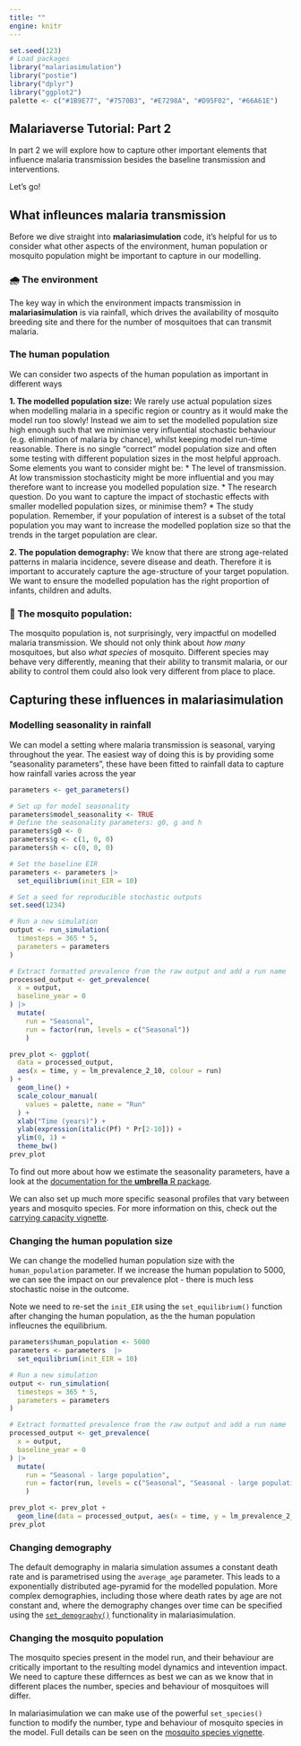 ```yaml
---
title: ""
engine: knitr
---
```


```r
set.seed(123)
# Load packages
library("malariasimulation")
library("postie")
library("dplyr")
library("ggplot2")
palette <- c("#1B9E77", "#7570B3", "#E7298A", "#D95F02", "#66A61E")
```

## Malariaverse Tutorial: Part 2

In part 2 we will explore how to capture other important elements that influence malaria transmission besides the baseline transmission and interventions.

Let's go!

## What infleunces malaria transmission

Before we dive straight into **malariasimulation** code, it's helpful for us to consider what other aspects of the environment, human population or mosquito population might be important to capture in our modelling.

### 🌧 The environment

The key way in which the environment impacts transmission in **malariasimulation** is via rainfall, which drives the availability of mosquito breeding site and there for the number of mosquitoes that can transmit malaria.

### The human population

We can consider two aspects of the human population as important in different ways

**1. The modelled population size:** We rarely use actual population sizes when modelling malaria in a specific region or country as it would make the model run too slowly! Instead we aim to set the modelled population size high enough such that we minimise very influential stochastic behaviour (e.g. elimination of malaria by chance), whilst keeping model run-time reasonable. There is no single "correct" model population size and often some testing with different population sizes in the most helpful approach. Some elements you want to consider might be: \* The level of transmission. At low transmission stochasticity might be more influential and you may therefore want to increase you modelled population size. \* The research question. Do you want to capture the impact of stochastic effects with smaller modelled population sizes, or minimise them? \* The study population. Remember, if your population of interest is a subset of the total population you may want to increase the modelled poplation size so that the trends in the target population are clear.

**2. The population demography:** We know that there are strong age-related patterns in malaria incidence, severe disease and death. Therefore it is important to accurately capture the age-structure of your target population. We want to ensure the modelled population has the right proportion of infants, children and adults.

### 🦟 The mosquito population:

The mosquito population is, not surprisingly, very impactful on modelled malaria transmission. We should not only think about *how many* mosquitoes, but also *what species* of mosquito. Different species may behave very differently, meaning that their ability to transmit malaria, or our ability to control them could also look very different from place to place.

## Capturing these influences in **malariasimulation**

### Modelling seasonality in rainfall

We can model a setting where malaria transmission is seasonal, varying throughout the year. The easiest way of doing this is by providing some "seasonality parameters", these have been fitted to rainfall data to capture how rainfall varies across the year

```r
parameters <- get_parameters()

# Set up for model seasonality
parameters$model_seasonality <- TRUE
# Define the seasonality parameters: g0, g and h
parameters$g0 <- 0
parameters$g <- c(1, 0, 0)
parameters$h <- c(0, 0, 0)

# Set the baseline EIR
parameters <- parameters |>
  set_equilibrium(init_EIR = 10)

# Set a seed for reproducible stochastic outputs
set.seed(1234)

# Run a new simulation
output <- run_simulation(
  timesteps = 365 * 5,
  parameters = parameters
) 

# Extract formatted prevalence from the raw output and add a run name
processed_output <- get_prevalence(
  x = output,
  baseline_year = 0
) |>
  mutate(
    run = "Seasonal",
    run = factor(run, levels = c("Seasonal"))
    )

prev_plot <- ggplot(
  data = processed_output,
  aes(x = time, y = lm_prevalence_2_10, colour = run)
) +
  geom_line() +
  scale_colour_manual(
    values = palette, name = "Run"
  ) +
  xlab("Time (years)") +
  ylab(expression(italic(Pf) * Pr[2-10])) +
  ylim(0, 1) +
  theme_bw()
prev_plot

```

To find out more about how we estimate the seasonality parameters, have a look at the [documentation for the **umbrella** R package](Umbrella%20URL).

We can also set up much more specific seasonal profiles that vary between years and mosquito species. 
For more information on this, check out the [carrying capacity vignette](https://mrc-ide.github.io/malariasimulation/articles/Carrying-capacity.html).

### Changing the human population size

We can change the modelled human population size with the `human_population` parameter. 
If we increase the human population to 5000, we can see the impact on our prevalence plot -
there is much less stochastic noise in the outcome.

Note we need to re-set the `init_EIR` using the `set_equilibrium()` function after
changing the human population, as the the human population infleucnes the equilibrium. 

```r
parameters$human_population <- 5000
parameters <- parameters  |>
  set_equilibrium(init_EIR = 10)

# Run a new simulation
output <- run_simulation(
  timesteps = 365 * 5,
  parameters = parameters
) 

# Extract formatted prevalence from the raw output and add a run name
processed_output <- get_prevalence(
  x = output,
  baseline_year = 0
) |>
  mutate(
    run = "Seasonal - large population",
    run = factor(run, levels = c("Seasonal", "Seasonal - large population"))
    )

prev_plot <- prev_plot +
  geom_line(data = processed_output, aes(x = time, y = lm_prevalence_2_10, col = run))
prev_plot
```

### Changing demography

The default demography in malaria simulation assumes a constant death rate and
is parametrised using the `average_age` parameter. This leads to a exponentially
distributed age-pyramid for the modelled population. More complex demographies,
including those where death rates by age are not constant and, where the demography
changes over time can be specified using the [`set_demography()`](https://mrc-ide.github.io/malariasimulation/articles/Demography.html#set-custom-demography) functionality
in malariasimulation. 

### Changing the mosquito population

The mosquito species present in the model run, and their behaviour are critically
important to the resulting model dynamics and intevention impact. We need to capture
these differnces as best we can as we know that in different places the number, 
species and behaviour of mosquitoes will differ.

In malariasimulation we can make use of the powerful `set_species()` function
to modify the number, type and behaviour of mosquito species in the model. Full
details can be seen on the [mosquito species vignette](https://mrc-ide.github.io/malariasimulation/articles/SetSpecies.html).

